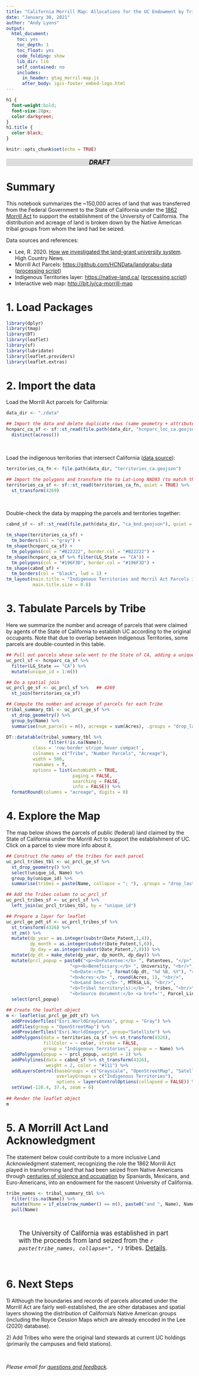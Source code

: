 ```yaml
---
title: "California Morrill Map: Allocations for the UC Endowment by Tribal Group"
date: "January 30, 2021"
author: "Andy Lyons"
output: 
  html_document:
    toc: yes
    toc_depth: 1
    toc_float: yes
    code_folding: show
    lib_dir: lib
    self_contained: no
    includes:
      in_header: gtag_morril-map.js
      after_body: igis-footer_embed-logo.html
---
```


```css
h1 {
  font-weight:bold;
  font-size:28px;
  color:darkgreen;
}
h1.title {
  color:black;
}
```

```r
knitr::opts_chunk$set(echo = TRUE)
```

<p style="text-align:center; font-weight:bold; font-style:italic; color:black; font-size:120%; background-color:#DDD;">DRAFT</p>

# Summary

This notebook summarizes the ~150,000 acres of land that was transferred from the Federal Government to the State of California under the [1862 Morrill Act](https://en.wikipedia.org/wiki/Morrill_Land-Grant_Acts){target="_blank" rel="noopener"} to support the establishment of the University of California. The distribution and acreage of land is broken down by the Native American tribal groups from whom the land had be seized. 

Data sources and references:

* Lee, R. 2020. [How we investigated the land-grant university system](https://www.hcn.org/articles/indigenous-affairs-education-how-we-investigated-the-land-grant-university-system){target="_blank" rel="noopener"}. High Country News.  
* Morrill Act Parcels: [https://github.com/HCNData/landgrabu-data](https://github.com/HCNData/landgrabu-data){target="_blank" rel="noopener"} ([processing script](https://github.com/ucanr-igis/morrill-map/blob/master/hcn-parcels-prep.R){target="_blank" rel="noopener"})  
* Indigenous Territories layer: [https://native-land.ca/](https://native-land.ca/){target="_blank" rel="noopener"} ([processing script](native-land-prep.R){target="_blank" rel="noopener"})
* Interactive web map: [http://bit.ly/ca-morrill-map](http://bit.ly/ca-morrill-map){target="_blank" rel="noopener"}  

# 1. Load Packages

```r
library(dplyr)
library(tmap)
library(DT)
library(leaflet)
library(sf)
library(lubridate)
library(leaflet.providers)
library(leaflet.extras)
```

# 2. Import the data

Load the Morrill Act parcels for California:

```r
data_dir <- "./data"

## Import the data and delete duplicate rows (same geometry + attributes)
hcnparc_ca_sf <- sf::st_read(file.path(data_dir, "hcnparc_loc_ca.geojson"), quiet = TRUE) %>% 
  distinct(across())
```

\

Load the indigenous territories that intersect California ([data source](https://native-land.ca/){target="_blank" rel="noopener"}):

```r
territories_ca_fn <- file.path(data_dir, "territories_ca.geojson")

## Import the polygons and transform the to Lat-Long NAD83 (to match the parcels)
territories_ca_sf <- sf::st_read(territories_ca_fn, quiet = TRUE) %>% 
  st_transform(4269)
```

\

Double-check the data by mapping the parcels and territories together:

```r
cabnd_sf <- sf::st_read(file.path(data_dir, "ca_bnd.geojson"), quiet = TRUE)

tm_shape(territories_ca_sf) +
  tm_borders(col = "gray") +
tm_shape(hcnparc_ca_sf) +
  tm_polygons(col = "#B22222", border.col = "#B22222") +
tm_shape(hcnparc_ca_sf %>% filter(LG_State == "CA")) +
  tm_polygons(col = "#196F3D", border.col = "#196F3D") +
tm_shape(cabnd_sf) +
  tm_borders(col = "black", lwd = 1) +
tm_layout(main.title = "Indigenous Territories and Morril Act Parcels in CA",
          main.title.size = 0.8)
```

# 3. Tabulate Parcels by Tribe

Here we summarize the number and acreage of parcels that were claimed by agents of the State of California to establish UC according to the original occupants. Note that due to overlap between Indigenous Territories, some parcels are double-counted in this table.

```r
## Pull out parcels whose sale went to the State of CA, adding a unique id for the join
uc_prcl_sf <- hcnparc_ca_sf %>% 
  filter(LG_State == "CA") %>% 
  mutate(unique_id = 1:n())

## Do a spatial join
uc_prcl_ge_sf <- uc_prcl_sf %>%   ## 4269
  st_join(territories_ca_sf)

## Compute the number and acreage of parcels for each Tribe
tribal_summary_tbl <- uc_prcl_ge_sf %>% 
  st_drop_geometry() %>% 
  group_by(Name) %>% 
  summarise(num_parcels = n(), acreage = sum(Acres), .groups = "drop_last")

DT::datatable(tribal_summary_tbl %>% 
                filter(!is.na(Name)), 
          class = 'row-border stripe hover compact', 
          colnames = c("Tribe", "Number Parcels", "Acreage"),
          width = 500,
          rownames = T, 
          options = list(autoWidth = TRUE,
                         paging = FALSE,
                         searching = FALSE,
                         info = FALSE)) %>% 
  formatRound(columns = "acreage", digits = 0) 
```

# 4. Explore the Map

The map below shows the parcels of public (federal) land claimed by the State of California under the Morrill Act to support the establishment of UC. Click on a parcel to view more info about it. 

```r
## Construct the names of the tribes for each parcel
uc_prcl_tribes_tbl <- uc_prcl_ge_sf %>% 
  st_drop_geometry() %>% 
  select(unique_id, Name) %>% 
  group_by(unique_id) %>% 
  summarise(tribes = paste(Name, collapse = "; "), .groups = "drop_last")

## Add the Tribes column to uc_prcl_sf
uc_prcl_tribes_sf <- uc_prcl_sf %>% 
  left_join(uc_prcl_tribes_tbl, by = "unique_id")

## Prepare a layer for leaflet
uc_prcl_ge_pdt_sf <- uc_prcl_tribes_sf %>% 
  st_transform(4326) %>% 
  st_zm() %>% 
  mutate(dp_year = as.integer(substr(Date_Patent,1,4)),
         dp_month = as.integer(substr(Date_Patent,5,6)),
         dp_day = as.integer(substr(Date_Patent,7,8))) %>% 
  mutate(dp_dt = make_date(dp_year, dp_month, dp_day)) %>% 
  mutate(prcl_popup = paste0("<p><b>Patentee:</b> ", Patentees, "</p>",
                        "<p><b>Beneficiary:</b> ", University, "<br/>",
                        "<b>Date:</b> ", format(dp_dt, "%d %B, %Y"), "<br/>",
                        "<b>Acres:</b> ", round(Acres, 1), "<br/>",
                        "<b>Land Desc:</b> ", MTRSA_LG, "<br/>",
                        "<b>Tribal territory(s):</b> ", tribes, "<br/>",
                        "<b>Source document:</b> <a href='", Parcel_Link, "'>GLO</a></p>")) %>% 
  select(prcl_popup)

## Create the leaflet object
m <- leaflet(uc_prcl_ge_pdt_sf) %>%
  addProviderTiles("Esri.WorldGrayCanvas", group = "Gray") %>%
  addTiles(group = "OpenStreetMap") %>%
  addProviderTiles("Esri.WorldImagery", group="Satellite") %>%
  addPolygons(data = territories_ca_sf %>% st_transform(4326),
              fillColor = ~ color, stroke = FALSE,
              group = "Indigenous Territories", popup = ~ Name) %>%
  addPolygons(popup = ~ prcl_popup, weight = 1) %>%
  addPolylines(data = cabnd_sf %>% st_transform(4326),
               weight = 2, color = "#111") %>% 
  addLayersControl(baseGroups = c("Grayscale", "OpenStreetMap", "Satellite"),
                   overlayGroups = c("Indigenous Territories"),
                   options = layersControlOptions(collapsed = FALSE)) %>% 
  setView(-120.4, 37.4, zoom = 6)
  
## Render the leaflet object
m
```

# 5. A Morrill Act Land Acknowledgment

The statement below could contribute to a more inclusive Land Acknowledgment statement, recognizing the role the 1862 Morrill Act played in transforming land that had been seized from Native Americans through [centuries of violence and occupation](https://yalebooks.yale.edu/book/9780300181364/american-genocide){target="_blank" rel="noopener"} by Spaniards, Mexicans, and Euro-Americans, into an endowment for the nascent University of California. 

```r
tribe_names <- tribal_summary_tbl %>% 
  filter(!is.na(Name)) %>% 
  mutate(Name = if_else(row_number() == n(), paste0("and ", Name), Name)) %>% 
  pull(Name)
```

\

<p style="font-size:120%; margin:0 2em;">The University of California was established in part with the proceeds from land seized from the <em>`r paste(tribe_names, collapse=", ")`</em> tribes. [Details](https://ucanr-igis.github.io/morrill-map/ca_indig-territories.html).</p>

\

# 6. Next Steps

1\) Although the boundaries and records of parcels allocated under the Morrill Act are fairly well-established, the are other databases and spatial layers showing the distribution of California's Native American groups (including the Royce Cession Maps which are already encoded in the Lee (2020) database). 

2\) Add Tribes who were the original land stewards at current UC holdings (primarily the campuses and field stations).

\

*Please email for [questions and feedback](mailto:andlyons@ucanr.edu?subject=Morrill Map).*

\
